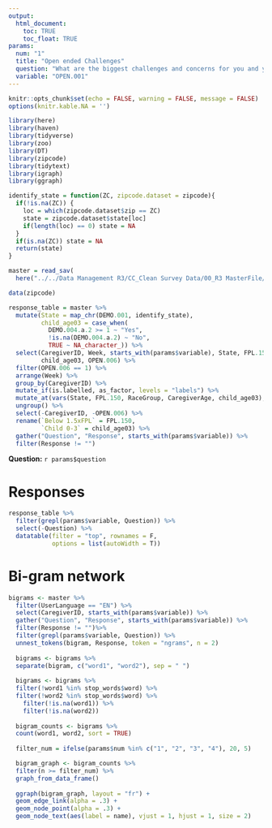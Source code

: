 ```yaml
---
output: 
  html_document:
    toc: TRUE
    toc_float: TRUE
params: 
  num: "1"
  title: "Open ended Challenges"
  question: "What are the biggest challenges and concerns for you and your family right now?"
  variable: "OPEN.001"
---
```


```r
knitr::opts_chunk$set(echo = FALSE, warning = FALSE, message = FALSE)
options(knitr.kable.NA = '')
```

```r
library(here)
library(haven)
library(tidyverse)
library(zoo)
library(DT)
library(zipcode)
library(tidytext)
library(igraph)
library(ggraph)
```

```r
identify_state = function(ZC, zipcode.dataset = zipcode){
  if(!is.na(ZC)) {
    loc = which(zipcode.dataset$zip == ZC)
    state = zipcode.dataset$state[loc]
    if(length(loc) == 0) state = NA
  }
  if(is.na(ZC)) state = NA
  return(state)
}
```


```r
master = read_sav(
  here("../../Data Management R3/CC_Clean Survey Data/00_R3 MasterFile/MasterFile_groupings.sav"))
```

```r
data(zipcode)

response_table = master %>%
  mutate(State = map_chr(DEMO.001, identify_state),
         child_age03 = case_when(
           DEMO.004.a.2 >= 1 ~ "Yes",
           !is.na(DEMO.004.a.2) ~ "No",
           TRUE ~ NA_character_)) %>%
  select(CaregiverID, Week, starts_with(params$variable), State, FPL.150, RaceGroup, CaregiverAge,
         child_age03, OPEN.006) %>%
  filter(OPEN.006 == 1) %>%
  arrange(Week) %>%
  group_by(CaregiverID) %>%
  mutate_if(is.labelled, as_factor, levels = "labels") %>%
  mutate_at(vars(State, FPL.150, RaceGroup, CaregiverAge, child_age03), na.locf0) %>%
  ungroup() %>%
  select(-CaregiverID, -OPEN.006) %>%
  rename(`Below 1.5xFPL` = FPL.150,
         `Child 0-3` = child_age03) %>%
  gather("Question", "Response", starts_with(params$variable)) %>%
  filter(Response != "")

```

**Question:** `r params$question`

# Responses

```r
response_table %>%
  filter(grepl(params$variable, Question)) %>%
  select(-Question) %>%
  datatable(filter = "top", rownames = F, 
            options = list(autoWidth = T))
```

# Bi-gram network

```r
bigrams <- master %>%
  filter(UserLanguage == "EN") %>%
  select(CaregiverID, starts_with(params$variable)) %>%
  gather("Question", "Response", starts_with(params$variable)) %>%
  filter(Response != "")%>%
  filter(grepl(params$variable, Question)) %>%
  unnest_tokens(bigram, Response, token = "ngrams", n = 2)
  
  bigrams <- bigrams %>%
  separate(bigram, c("word1", "word2"), sep = " ")
  
  bigrams <- bigrams %>%
  filter(!word1 %in% stop_words$word) %>%
  filter(!word2 %in% stop_words$word) %>%
    filter(!is.na(word1)) %>%
    filter(!is.na(word2))
  
  bigram_counts <- bigrams %>% 
  count(word1, word2, sort = TRUE)
  
  filter_num = ifelse(params$num %in% c("1", "2", "3", "4"), 20, 5)

  bigram_graph <- bigram_counts %>%
  filter(n >= filter_num) %>%
  graph_from_data_frame()
  
  ggraph(bigram_graph, layout = "fr") +
  geom_edge_link(alpha = .3) +
  geom_node_point(alpha = .3) +
  geom_node_text(aes(label = name), vjust = 1, hjust = 1, size = 2)
```

